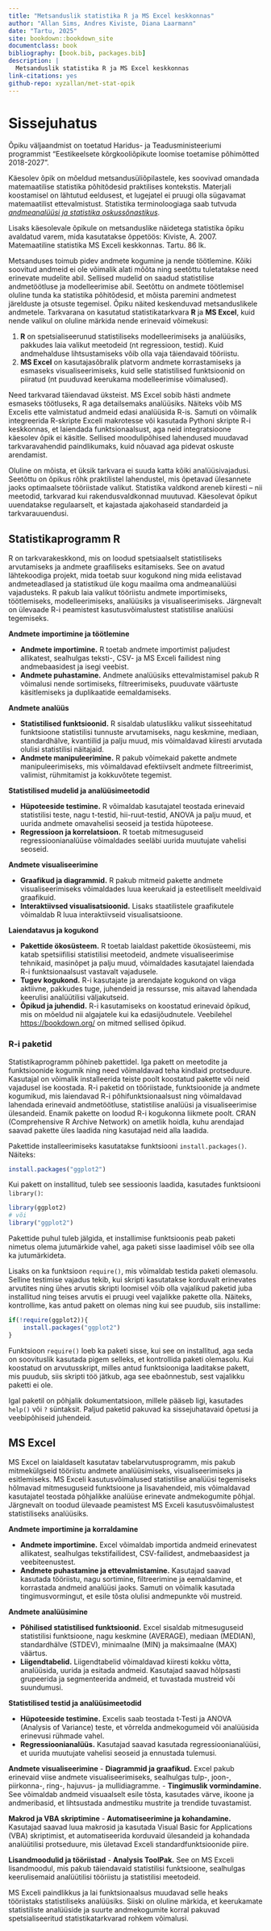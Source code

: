 ```yaml
--- 
title: "Metsanduslik statistika R ja MS Excel keskkonnas"
author: "Allan Sims, Andres Kiviste, Diana Laarmann"
date: "Tartu, 2025"
site: bookdown::bookdown_site
documentclass: book
bibliography: [book.bib, packages.bib]
description: |
  Metsanduslik statistika R ja MS Excel keskkonnas
link-citations: yes
github-repo: xyzallan/met-stat-opik
---
```


# Sissejuhatus  

Õpiku väljaandmist on toetatud Haridus- ja Teadusministeeriumi programmist "Eestikeelsete kõrgkooliõpikute loomise toetamise põhimõtted 2018-2027".

Käesolev õpik on mõeldud metsandusüliõpilastele, kes soovivad omandada matemaatilise statistika põhitõdesid praktilises kontekstis. Materjali koostamisel on lähtutud eeldusest, et lugejatel ei pruugi olla sügavamat matemaatilist ettevalmistust. Statistika terminoloogiaga saab tutvuda  *[andmeanalüüsi ja statistika oskussõnastikus](https://sonaveeb.ee/ds/aso)*.  

Lisaks käesolevale õpikule on metsanduslike näidetega statistika õpiku avaldatud varem, mida kasutatakse õppetöös: Kiviste, A. 2007. Matemaatiline statistika MS Exceli keskkonnas. Tartu. 86 lk.

Metsanduses toimub pidev andmete kogumine ja nende töötlemine. Kõiki soovitud andmeid ei ole võimalik alati mõõta ning seetõttu tuletatakse need erinevate mudelite abil. Sellised mudelid on saadud statistilise andmetöötluse ja modelleerimise abil. Seetõttu on andmete töötlemisel oluline tunda ka statistika põhitõdesid, et mõista paremini andmetest järelduste ja otsuste tegemisel. Õpiku näited keskenduvad metsanduslikele andmetele. Tarkvarana on kasutatud statistikatarkvara **R** ja **MS Excel**, kuid nende valikul on oluline märkida nende erinevaid võimekusi:  

1. **R** on spetsialiseerunud statistiliseks modelleerimiseks ja analüüsiks, pakkudes laia valikut meetodeid (nt regressioon, testid). Kuid andmehalduse lihtsustamiseks võib olla vaja täiendavaid tööriistu.  
2. **MS Excel** on kasutajasõbralik platvorm andmete korrastamiseks ja esmaseks visualiseerimiseks, kuid selle statistilised funktsioonid on piiratud (nt puuduvad keerukama modelleerimise võimalused).  

Need tarkvarad täiendavad üksteist. MS Excel sobib hästi andmete esmaseks töötluseks, R aga detailsemaks analüüsiks. Näiteks võib MS Excelis ette valmistatud andmeid edasi analüüsida R-is. Samuti on võimalik integreerida R-skripte Exceli makrotesse või kasutada Pythoni skripte R-i keskkonnas, et laiendada funktsionaalsust, aga neid integratsioone käesolev õpik ei käsitle. Sellised moodulipõhised lahendused muudavad tarkvaravahendid paindlikumaks, kuid nõuavad aga pidevat oskuste arendamist.  

Oluline on mõista, et üksik tarkvara ei suuda katta kõiki analüüsivajadusi. Seetõttu on õpikus rõhk praktilistel lahendustel, mis õpetavad ülesannete jaoks optimaalsete tööriistade valikut. Statistika valdkond areneb kiiresti – nii meetodid, tarkvarad kui rakendusvaldkonnad muutuvad. Käesolevat õpikut uuendatakse regulaarselt, et kajastada ajakohaseid standardeid ja tarkvarauuendusi.  


## Statistikaprogramm R

R on tarkvarakeskkond, mis on loodud spetsiaalselt statistiliseks arvutamiseks ja andmete graafiliseks esitamiseks. See on avatud lähtekoodiga projekt, mida toetab suur kogukond ning mida eelistavad andmeteadlased ja statistikud üle kogu maailma oma andmeanalüüsi vajadusteks. R pakub laia valikut tööriistu andmete importimiseks, töötlemiseks, modelleerimiseks, analüüsiks ja visualiseerimiseks. Järgnevalt on ülevaade R-i peamistest kasutusvõimalustest statistilise analüüsi tegemiseks.

**Andmete importimine ja töötlemine**

- **Andmete importimine.** R toetab andmete importimist paljudest allikatest, sealhulgas teksti-, CSV- ja MS Exceli failidest ning andmebaasidest ja isegi veebist.
- **Andmete puhastamine.** Andmete analüüsiks ettevalmistamisel pakub R võimalusi nende sortimiseks, filtreerimiseks, puuduvate väärtuste käsitlemiseks ja duplikaatide eemaldamiseks.

**Andmete analüüs**

- **Statistilised funktsioonid.** R sisaldab ulatuslikku valikut sisseehitatud funktsioone statistilisi tunnuste arvutamiseks, nagu keskmine, mediaan, standardhälve, kvantiilid ja palju muud, mis võimaldavad kiiresti arvutada olulisi statistilisi näitajaid.
- **Andmete manipuleerimine.** R pakub võimekaid pakette andmete manipuleerimiseks, mis võimaldavad efektiivselt andmete filtreerimist, valimist, rühmitamist ja kokkuvõtete tegemist.

**Statistilised mudelid ja analüüsimeetodid**

- **Hüpoteeside testimine.** R võimaldab kasutajatel teostada erinevaid statistilisi teste, nagu t-testid, hii-ruut-testid, ANOVA ja palju muud, et uurida andmete omavahelisi seoseid ja testida hüpoteese.
- **Regressioon ja korrelatsioon.** R toetab mitmesuguseid regressioonianalüüse võimaldades seeläbi uurida muutujate vahelisi seoseid.

**Andmete visualiseerimine**

- **Graafikud ja diagrammid.** R pakub mitmeid pakette andmete visualiseerimiseks võimaldades luua keerukaid ja esteetiliselt meeldivaid graafikuid.
- **Interaktiivsed visualisatsioonid.** Lisaks staatilistele graafikutele võimaldab R luua interaktiivseid visualisatsioone.

**Laiendatavus ja kogukond**

- **Pakettide ökosüsteem.** R toetab laialdast pakettide ökosüsteemi, mis katab spetsiifilisi statistilisi meetodeid, andmete visualiseerimise tehnikaid, masinõpet ja palju muud, võimaldades kasutajatel laiendada R-i funktsionaalsust vastavalt vajadusele.
- **Tugev kogukond.** R-i kasutajate ja arendajate kogukond on väga aktiivne, pakkudes tuge, juhendeid ja ressursse, mis aitavad lahendada keerulisi analüütilisi väljakutseid. 
- **Õpikud ja juhendid.** R-i kasutamiseks on koostatud erinevaid õpikud, mis on mõeldud nii algajatele kui ka edasijõudnutele. Veebilehel [https://bookdown.org/](https://bookdown.org/) on mitmed sellised õpikud.


### R-i paketid

Statistikaprogramm põhineb pakettidel. Iga pakett on meetodite ja funktsioonide kogumik ning need võimaldavad teha kindlaid protseduure. Kasutajal on võimalik installeerida teiste poolt koostatud pakette või neid vajadusel ise koostada. R-i paketid on tööriistade, funktsioonide ja andmete kogumikud, mis laiendavad R-i põhifunktsionaalsust ning võimaldavad lahendada erinevaid andmetöötluse, statistilise analüüsi ja visualiseerimise ülesandeid. Enamik pakette on loodud R-i kogukonna liikmete poolt. CRAN (Comprehensive R Archive Network) on ametlik hoidla, kuhu arendajad saavad pakette üles laadida ning kasutajad neid alla laadida.

Pakettide installeerimiseks kasutatakse funktsiooni `install.packages()`. Näiteks:

```r
install.packages("ggplot2")
```

Kui pakett on installitud, tuleb see sessioonis laadida, kasutades funktsiooni `library()`:

```r
library(ggplot2) 
# või
library("ggplot2")
```

Pakettide puhul tuleb jälgida, et installimise funktsioonis peab paketi nimetus olema jutumärkide vahel, aga paketi sisse laadimisel võib see olla ka jutumärkideta.

Lisaks on ka funktsioon `require()`, mis võimaldab testida paketi olemasolu. Selline testimise vajadus tekib, kui skripti kasutatakse korduvalt erinevates arvutites ning ühes arvutis skripti loomisel võib olla vajalikud paketid juba installitud ning teises arvutis ei pruugi veel vajalikke pakette olla. Näiteks, kontrollime, kas antud pakett on olemas ning kui see puudub, siis installime:

```r
if(!require(ggplot2)){
    install.packages("ggplot2")    
}
```

Funktsioon `require()` loeb ka paketi sisse, kui see on installitud, aga seda on soovituslik kasutada pigem selleks, et kontrollida paketi olemasolu. Kui koostatud on arvutusskript, milles antud funktsiooniga laaditakse pakett, mis puudub, siis skripti töö jätkub, aga see ebaõnnestub, sest vajalikku paketti ei ole. 


Igal paketil on põhjalik dokumentatsioon, millele pääseb ligi, kasutades `help()` või `?` süntaksit. Paljud paketid pakuvad ka sissejuhatavaid õpetusi ja veebipõhiseid juhendeid.

## MS Excel

MS Excel on laialdaselt kasutatav tabelarvutusprogramm, mis pakub mitmekülgseid tööriistu andmete analüüsimiseks, visualiseerimiseks ja esitlemiseks. MS Exceli kasutusvõimalused statistilise analüüsi tegemiseks hõlmavad mitmesuguseid funktsioone ja lisavahendeid, mis võimaldavad kasutajatel teostada põhjalikke analüüse erinevate andmekogumite põhjal. Järgnevalt on toodud ülevaade peamistest MS Exceli kasutusvõimalustest statistiliseks analüüsiks.

**Andmete importimine ja korraldamine**

- **Andmete importimine.** Excel võimaldab importida andmeid erinevatest allikatest, sealhulgas tekstifailidest, CSV-failidest, andmebaasidest ja veebiteenustest.
- **Andmete puhastamine ja ettevalmistamine.** Kasutajad saavad kasutada tööriistu, nagu sortimine, filtreerimine ja eemaldamine, et korrastada andmeid analüüsi jaoks. Samuti on võimalik kasutada tingimusvormingut, et esile tõsta olulisi andmepunkte või mustreid.

**Andmete analüüsimine**

- **Põhilised statistilised funktsioonid.** Excel sisaldab mitmesuguseid statistilisi funktsioone, nagu keskmine (AVERAGE), mediaan (MEDIAN), standardhälve (STDEV), minimaalne (MIN) ja maksimaalne (MAX) väärtus.
- **Liigendtabelid.** Liigendtabelid võimaldavad kiiresti kokku võtta, analüüsida, uurida ja esitada andmeid. Kasutajad saavad hõlpsasti grupeerida ja segmenteerida andmeid, et tuvastada mustreid või suundumusi.

**Statistilised testid ja analüüsimeetodid**

- **Hüpoteeside testimine.** Excelis saab teostada t-Testi ja ANOVA (Analysis of Variance) teste, et võrrelda andmekogumeid või analüüsida erinevusi rühmade vahel.
- **Regressioonianalüüs.** Kasutajad saavad kasutada regressioonianalüüsi, et uurida muutujate vahelisi seoseid ja ennustada tulemusi.

**Andmete visualiseerimine**
- **Diagrammid ja graafikud.** Excel pakub erinevaid viise andmete visualiseerimiseks, sealhulgas tulp-, joon-, piirkonna-, ring-, hajuvus- ja mullidiagramme.
- **Tingimuslik vormindamine.** See võimaldab andmeid visuaalselt esile tõsta, kasutades värve, ikoone ja andmeribasid, et lihtsustada andmestiku mustrite ja trendide tuvastamist.

**Makrod ja VBA skriptimine**
- **Automatiseerimine ja kohandamine.** Kasutajad saavad luua makrosid ja kasutada Visual Basic for Applications (VBA) skriptimist, et automatiseerida korduvaid ülesandeid ja kohandada analüütilisi protseduure, mis ületavad Exceli standardfunktsioonide piire.

**Lisandmoodulid ja tööriistad**
- **Analysis ToolPak.** See on MS Exceli lisandmoodul, mis pakub täiendavaid statistilisi funktsioone, sealhulgas keerulisemaid analüütilisi tööriistu ja statistilisi meetodeid.

MS Exceli paindlikkus ja lai funktsionaalsus muudavad selle heaks tööriistaks statistiliseks analüüsiks. Siiski on oluline märkida, et keerukamate statistiliste analüüside ja suurte andmekogumite korral pakuvad spetsialiseeritud statistikatarkvarad rohkem võimalusi.
